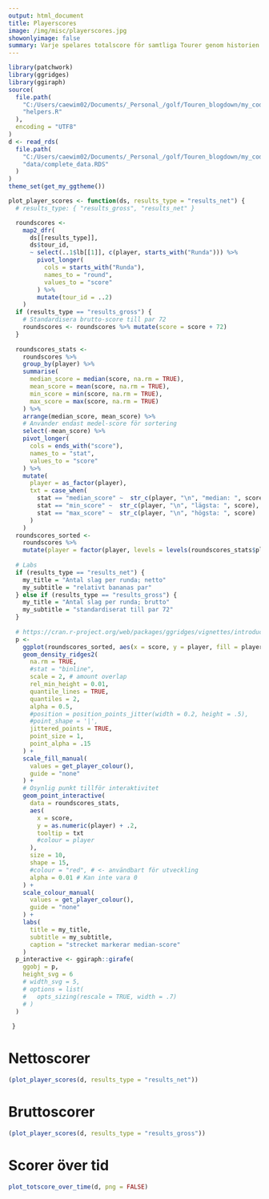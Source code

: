 ---
output: html_document
title: Playerscores
image: /img/misc/playerscores.jpg    
showonlyimage: false  
summary: Varje spelares totalscore för samtliga Tourer genom historien
---
```{r setup, include=FALSE}
library(patchwork)
library(ggridges)
library(ggiraph)
source(
  file.path(
    "C:/Users/caewim02/Documents/_Personal_/golf/Touren_blogdown/my_code",
    "helpers.R"
  ),
  encoding = "UTF8"
)
d <- read_rds(
  file.path(
    "C:/Users/caewim02/Documents/_Personal_/golf/Touren_blogdown/my_code",
    "data/complete_data.RDS"
  )  
)
theme_set(get_my_ggtheme())
```
```{r functions, include=FALSE}
plot_player_scores <- function(ds, results_type = "results_net") {
  # results_type: { "results_gross", "results_net" }

  roundscores <- 
    map2_dfr(
      ds[[results_type]], 
      ds$tour_id, 
      ~ select(..1$lb[[1]], c(player, starts_with("Runda"))) %>% 
        pivot_longer(
          cols = starts_with("Runda"), 
          names_to = "round", 
          values_to = "score"
        ) %>% 
        mutate(tour_id = ..2)
    )
  if (results_type == "results_gross") {
    # Standardisera brutto-score till par 72
    roundscores <- roundscores %>% mutate(score = score + 72)
  }
  
  roundscores_stats <- 
    roundscores %>% 
    group_by(player) %>% 
    summarise(
      median_score = median(score, na.rm = TRUE), 
      mean_score = mean(score, na.rm = TRUE),
      min_score = min(score, na.rm = TRUE),
      max_score = max(score, na.rm = TRUE)
    ) %>% 
    arrange(median_score, mean_score) %>% 
    # Använder endast medel-score för sortering
    select(-mean_score) %>% 
    pivot_longer(
      cols = ends_with("score"), 
      names_to = "stat",
      values_to = "score"
    ) %>% 
    mutate(
      player = as_factor(player),
      txt = case_when(
        stat == "median_score" ~  str_c(player, "\n", "median: ", score),
        stat == "min_score" ~  str_c(player, "\n", "lägsta: ", score),
        stat == "max_score" ~  str_c(player, "\n", "högsta: ", score)
      )
    )
  roundscores_sorted <- 
    roundscores %>% 
    mutate(player = factor(player, levels = levels(roundscores_stats$player)))
  
  # Labs
  if (results_type == "results_net") {
    my_title = "Antal slag per runda; netto"
    my_subtitle = "relativt bananas par"
  } else if (results_type == "results_gross") {
    my_title = "Antal slag per runda; brutto"
    my_subtitle = "standardiserat till par 72"
  }
  
  # https://cran.r-project.org/web/packages/ggridges/vignettes/introduction.html
  p <- 
    ggplot(roundscores_sorted, aes(x = score, y = player, fill = player)) +
    geom_density_ridges2(
      na.rm = TRUE, 
      #stat = "binline",
      scale = 2, # amount overlap
      rel_min_height = 0.01,
      quantile_lines = TRUE, 
      quantiles = 2,
      alpha = 0.5, 
      #position = position_points_jitter(width = 0.2, height = .5),
      #point_shape = '|', 
      jittered_points = TRUE,
      point_size = 1, 
      point_alpha = .15
    ) + 
    scale_fill_manual(
      values = get_player_colour(), 
      guide = "none"
    ) +
    # Osynlig punkt tillför interaktivitet
    geom_point_interactive(
      data = roundscores_stats,
      aes(
        x = score, 
        y = as.numeric(player) + .2, 
        tooltip = txt
        #colour = player
      ),
      size = 10,
      shape = 15,
      #colour = "red", # <- användbart för utveckling
      alpha = 0.01 # Kan inte vara 0
    ) +
    scale_colour_manual(
      values = get_player_colour(), 
      guide = "none"
    ) +    
    labs(
      title = my_title,
      subtitle = my_subtitle,
      caption = "strecket markerar median-score"
    )
  p_interactive <- ggiraph::girafe(
    ggobj = p, 
    height_svg = 6
    # width_svg = 5, 
    # options = list(
    #   opts_sizing(rescale = TRUE, width = .7)
    # )
  )
  
 }
```

# Nettoscorer
```{r, echo=FALSE, message=FALSE, warnings=FALSE, out.width="100%"}
(plot_player_scores(d, results_type = "results_net"))
```

# Bruttoscorer
```{r, echo=FALSE, message=FALSE, warnings=FALSE, fig.align='left'}
(plot_player_scores(d, results_type = "results_gross"))
```

# Scorer över tid
```{r, echo=FALSE, message=FALSE, warnings=FALSE, fig.height=8}
plot_totscore_over_time(d, png = FALSE)
```
